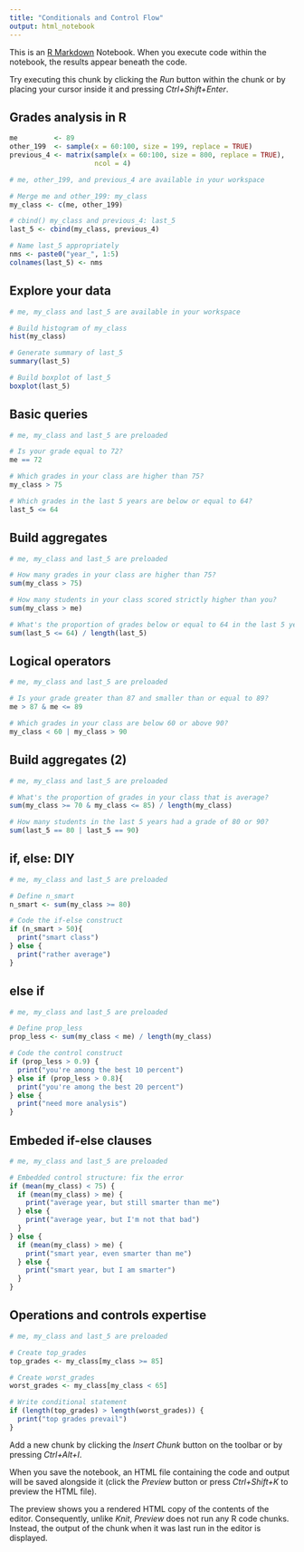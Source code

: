 ```yaml
---
title: "Conditionals and Control Flow"
output: html_notebook
---
```


This is an [R Markdown](http://rmarkdown.rstudio.com) Notebook. When you execute code within the notebook, the results appear beneath the code. 

Try executing this chunk by clicking the *Run* button within the chunk or by placing your cursor inside it and pressing *Ctrl+Shift+Enter*. 

## Grades analysis in R

```r
me         <- 89
other_199  <- sample(x = 60:100, size = 199, replace = TRUE)
previous_4 <- matrix(sample(x = 60:100, size = 800, replace = TRUE),
                     ncol = 4)

# me, other_199, and previous_4 are available in your workspace

# Merge me and other_199: my_class
my_class <- c(me, other_199)

# cbind() my_class and previous_4: last_5
last_5 <- cbind(my_class, previous_4)

# Name last_5 appropriately
nms <- paste0("year_", 1:5)
colnames(last_5) <- nms
```

## Explore your data

```r
# me, my_class and last_5 are available in your workspace

# Build histogram of my_class
hist(my_class)

# Generate summary of last_5
summary(last_5)

# Build boxplot of last_5
boxplot(last_5)

```

## Basic queries

```r
# me, my_class and last_5 are preloaded

# Is your grade equal to 72?
me == 72

# Which grades in your class are higher than 75?
my_class > 75

# Which grades in the last 5 years are below or equal to 64?
last_5 <= 64
```


## Build aggregates

```r
# me, my_class and last_5 are preloaded

# How many grades in your class are higher than 75?
sum(my_class > 75)

# How many students in your class scored strictly higher than you?
sum(my_class > me)

# What's the proportion of grades below or equal to 64 in the last 5 years?
sum(last_5 <= 64) / length(last_5)
```

## Logical operators

```r
# me, my_class and last_5 are preloaded

# Is your grade greater than 87 and smaller than or equal to 89?
me > 87 & me <= 89

# Which grades in your class are below 60 or above 90?
my_class < 60 | my_class > 90

```

## Build aggregates (2)

```r
# me, my_class and last_5 are preloaded

# What's the proportion of grades in your class that is average?
sum(my_class >= 70 & my_class <= 85) / length(my_class)

# How many students in the last 5 years had a grade of 80 or 90?
sum(last_5 == 80 | last_5 == 90)
```

## if, else: DIY

```r
# me, my_class and last_5 are preloaded

# Define n_smart
n_smart <- sum(my_class >= 80)

# Code the if-else construct
if (n_smart > 50){
  print("smart class")
} else {
  print("rather average")
}

```

## else if

```r
# me, my_class and last_5 are preloaded

# Define prop_less
prop_less <- sum(my_class < me) / length(my_class)

# Code the control construct
if (prop_less > 0.9) {
  print("you're among the best 10 percent")
} else if (prop_less > 0.8){
  print("you're among the best 20 percent")
} else {
  print("need more analysis")
}
```

## Embeded if-else clauses

```r
# me, my_class and last_5 are preloaded

# Embedded control structure: fix the error
if (mean(my_class) < 75) {
  if (mean(my_class) > me) {
    print("average year, but still smarter than me")
  } else {
    print("average year, but I'm not that bad")
  }
} else {
  if (mean(my_class) > me) {
    print("smart year, even smarter than me")
  } else {
    print("smart year, but I am smarter")
  }
}
```

## Operations and controls expertise

```r
# me, my_class and last_5 are preloaded

# Create top_grades
top_grades <- my_class[my_class >= 85]

# Create worst_grades
worst_grades <- my_class[my_class < 65]

# Write conditional statement
if (length(top_grades) > length(worst_grades)) {
  print("top grades prevail")
}
```

Add a new chunk by clicking the *Insert Chunk* button on the toolbar or by pressing *Ctrl+Alt+I*.

When you save the notebook, an HTML file containing the code and output will be saved alongside it (click the *Preview* button or press *Ctrl+Shift+K* to preview the HTML file).

The preview shows you a rendered HTML copy of the contents of the editor. Consequently, unlike *Knit*, *Preview* does not run any R code chunks. Instead, the output of the chunk when it was last run in the editor is displayed.
